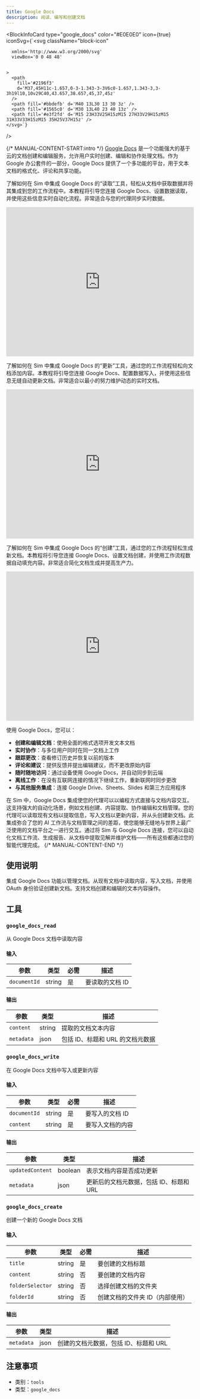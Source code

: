 ```yaml
---
title: Google Docs
description: 阅读、编写和创建文档
---
```



<BlockInfoCard 
  type="google_docs"
  color="#E0E0E0"
  icon={true}
  iconSvg={`<svg className="block-icon"
      
      xmlns='http://www.w3.org/2000/svg'
      viewBox='0 0 48 48'
      
      
    >
      <path
        fill='#2196f3'
        d='M37,45H11c-1.657,0-3-1.343-3-3V6c0-1.657,1.343-3,3-3h19l10,10v29C40,43.657,38.657,45,37,45z'
      />
      <path fill='#bbdefb' d='M40 13L30 13 30 3z' />
      <path fill='#1565c0' d='M30 13L40 23 40 13z' />
      <path fill='#e3f2fd' d='M15 23H33V25H15zM15 27H33V29H15zM15 31H33V33H15zM15 35H25V37H15z' />
    </svg>`}
/>

{/* MANUAL-CONTENT-START:intro */}
[Google Docs](https://docs.google.com) 是一个功能强大的基于云的文档创建和编辑服务，允许用户实时创建、编辑和协作处理文档。作为 Google 办公套件的一部分，Google Docs 提供了一个多功能的平台，用于文本文档的格式化、评论和共享功能。

了解如何在 Sim 中集成 Google Docs 的“读取”工具，轻松从文档中获取数据并将其集成到您的工作流程中。本教程将引导您连接 Google Docs、设置数据读取，并使用这些信息实时自动化流程。非常适合与您的代理同步实时数据。

<iframe
  width="100%"
  height="400"
  src="https://www.youtube.com/embed/f41gy9rBHhE"
  title="在 Sim 中使用 Google Docs 读取工具"
  frameBorder="0"
  allow="accelerometer; autoplay; clipboard-write; encrypted-media; gyroscope; picture-in-picture"
  allowFullScreen
></iframe>

了解如何在 Sim 中集成 Google Docs 的“更新”工具，通过您的工作流程轻松向文档添加内容。本教程将引导您连接 Google Docs、配置数据写入，并使用这些信息无缝自动更新文档。非常适合以最小的努力维护动态的实时文档。

<iframe
  width="100%"
  height="400"
  src="https://www.youtube.com/embed/L64ROHS2ivA"
  title="在 Sim 中使用 Google Docs 更新工具"
  frameBorder="0"
  allow="accelerometer; autoplay; clipboard-write; encrypted-media; gyroscope; picture-in-picture"
  allowFullScreen
></iframe>

了解如何在 Sim 中集成 Google Docs 的“创建”工具，通过您的工作流程轻松生成新文档。本教程将引导您连接 Google Docs、设置文档创建，并使用工作流程数据自动填充内容。非常适合简化文档生成并提高生产力。

<iframe
  width="100%"
  height="400"
  src="https://www.youtube.com/embed/lWpHH4qddWk"
  title="在 Sim 中使用 Google Docs 创建工具"
  frameBorder="0"
  allow="accelerometer; autoplay; clipboard-write; encrypted-media; gyroscope; picture-in-picture"
  allowFullScreen
></iframe>

使用 Google Docs，您可以：

- **创建和编辑文档**：使用全面的格式选项开发文本文档
- **实时协作**：与多位用户同时在同一文档上工作
- **跟踪更改**：查看修订历史并恢复以前的版本
- **评论和建议**：提供反馈并提出编辑建议，而不更改原始内容
- **随时随地访问**：通过设备使用 Google Docs，并自动同步到云端
- **离线工作**：在没有互联网连接的情况下继续工作，重新联网时同步更改
- **与其他服务集成**：连接 Google Drive、Sheets、Slides 和第三方应用程序

在 Sim 中，Google Docs 集成使您的代理可以以编程方式直接与文档内容交互。这支持强大的自动化场景，例如文档创建、内容提取、协作编辑和文档管理。您的代理可以读取现有文档以提取信息，写入文档以更新内容，并从头创建新文档。此集成弥合了您的 AI 工作流与文档管理之间的差距，使您能够无缝地与世界上最广泛使用的文档平台之一进行交互。通过将 Sim 与 Google Docs 连接，您可以自动化文档工作流、生成报告、从文档中提取见解并维护文档——所有这些都通过您的智能代理完成。
{/* MANUAL-CONTENT-END */}

## 使用说明

集成 Google Docs 功能以管理文档。从现有文档中读取内容，写入文档，并使用 OAuth 身份验证创建新文档。支持文档创建和编辑的文本内容操作。

## 工具

### `google_docs_read`

从 Google Docs 文档中读取内容

#### 输入

| 参数 | 类型 | 必需 | 描述 |
| --------- | ---- | -------- | ----------- |
| `documentId` | string | 是 | 要读取的文档 ID |

#### 输出

| 参数 | 类型 | 描述 |
| --------- | ---- | ----------- |
| `content` | string | 提取的文档文本内容 |
| `metadata` | json | 包括 ID、标题和 URL 的文档元数据 |

### `google_docs_write`

在 Google Docs 文档中写入或更新内容

#### 输入

| 参数 | 类型 | 必需 | 描述 |
| --------- | ---- | -------- | ----------- |
| `documentId` | string | 是 | 要写入的文档 ID |
| `content` | string | 是 | 要写入文档的内容 |

#### 输出

| 参数 | 类型 | 描述 |
| --------- | ---- | ----------- |
| `updatedContent` | boolean | 表示文档内容是否成功更新 |
| `metadata` | json | 更新后的文档元数据，包括 ID、标题和 URL |

### `google_docs_create`

创建一个新的 Google Docs 文档

#### 输入

| 参数 | 类型 | 必需 | 描述 |
| --------- | ---- | -------- | ----------- |
| `title` | string | 是 | 要创建的文档标题 |
| `content` | string | 否 | 要创建的文档内容 |
| `folderSelector` | string | 否 | 选择创建文档的文件夹 |
| `folderId` | string | 否 | 创建文档的文件夹 ID（内部使用） |

#### 输出

| 参数 | 类型 | 描述 |
| --------- | ---- | ----------- |
| `metadata` | json | 创建的文档元数据，包括 ID、标题和 URL |

## 注意事项

- 类别：`tools`
- 类型：`google_docs`
